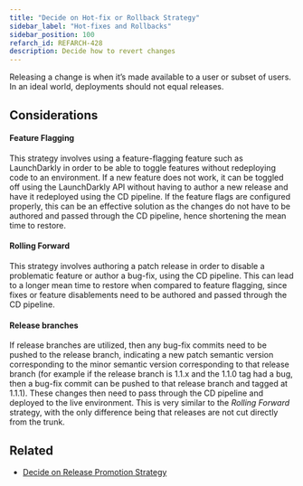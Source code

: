 ```yaml
---
title: "Decide on Hot-fix or Rollback Strategy"
sidebar_label: "Hot-fixes and Rollbacks"
sidebar_position: 100
refarch_id: REFARCH-428
description: Decide how to revert changes
---
```


Releasing a change is when it’s made available to a user or subset of users. In an ideal world, deployments should not equal releases.

## Considerations

#### Feature Flagging

This strategy involves using a feature-flagging feature such as LaunchDarkly in order to be able to toggle features without redeploying code to an environment. If a new feature does not work, it can be toggled off using the LaunchDarkly API without having to author a new release and have it redeployed using the CD pipeline. If the feature flags are configured properly, this can be an effective solution as the changes do not have to be authored and passed through the CD pipeline, hence shortening the mean time to restore.

#### Rolling Forward

This strategy involves authoring a patch release in order to disable a problematic feature or author a bug-fix, using the CD pipeline. This can lead to a longer mean time to restore when compared to feature flagging, since fixes or feature disablements need to be authored and passed through the CD pipeline.

#### Release branches

If release branches are utilized, then any bug-fix commits need to be pushed to the release branch, indicating a new patch semantic version corresponding to the minor semantic version corresponding to that release branch (for example if the release branch is 1.1.x and the 1.1.0 tag had a bug, then a bug-fix commit can be pushed to that release branch and tagged at 1.1.1). These changes then need to pass through the CD pipeline and deployed to the live environment. This is very similar to the _Rolling Forward_ strategy, with the only difference being that releases are not cut directly from the trunk.

## Related

- [Decide on Release Promotion Strategy](/layers/software-delivery/design-decisions/decide-on-release-promotion-strategy)


